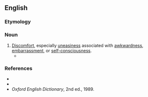 ==English==

===Etymology===
{{suffix|en|uncomfortable|ness}}

===Noun===
{{en-noun|-}}

# [[discomfort|Discomfort]], especially [[uneasiness]] associated with [[awkwardness]], [[embarrassment]], or [[self-consciousness]].
#* {{quote-text|lang=en|year=1885|author=[[w:Mark_Twain|Mark Twain]]|title=Huckleberry Finn|chapter=19|passage=It took away all the '''uncomfortableness''' and we felt mighty good over it, because it would a been a miserable business to have any unfriendliness on the raft.}}

===References===
* {{R:Webster 1828}}
* {{R:Dictionary.com}}
* ''Oxford English Dictionary'', 2nd ed., 1989.